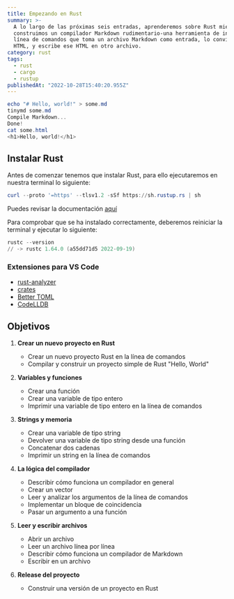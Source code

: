 ```yaml
---
title: Empezando en Rust
summary: >-
  A lo largo de las próximas seis entradas, aprenderemos sobre Rust mientras
  construimos un compilador Markdown rudimentario-una herramienta de interfaz de
  línea de comandos que toma un archivo Markdown como entrada, lo convierte en
  HTML, y escribe ese HTML en otro archivo.
category: rust
tags:
  - rust
  - cargo
  - rustup
publishedAt: "2022-10-28T15:40:20.955Z"
---
```



<ArticleData />

```powershell
echo "# Hello, world!" > some.md
tinymd some.md
Compile Markdown...
Done!
cat some.html
<h1>Hello, world!</h1>
```

## Instalar Rust

Antes de comenzar tenemos que instalar Rust, para ello ejecutaremos en nuestra terminal lo siguiente:

```powershell
curl --proto '=https' --tlsv1.2 -sSf https://sh.rustup.rs | sh
```

Puedes revisar la documentación [aquí](https://rustup.rs/)

Para comprobar que se ha instalado correctamente, deberemos reiniciar la terminal y ejecutar lo siguiente:

```powershell copy
rustc --version
// -> rustc 1.64.0 (a55dd71d5 2022-09-19)
```

### Extensiones para VS Code

- [rust-analyzer](https://marketplace.visualstudio.com/items?itemName=rust-lang.rust-analyzer)
- [crates](https://marketplace.visualstudio.com/items?itemName=serayuzgur.crates)
- [Better TOML](https://marketplace.visualstudio.com/items?itemName=bungcip.better-toml)
- [CodeLLDB](https://marketplace.visualstudio.com/items?itemName=vadimcn.vscode-lldb)

## Objetivos

1. **Crear un nuevo proyecto en Rust**

   - Crear un nuevo proyecto Rust en la línea de comandos
   - Compilar y construir un proyecto simple de Rust "Hello, World"

2. **Variables y funciones**

   - Crear una función
   - Crear una variable de tipo entero
   - Imprimir una variable de tipo entero en la línea de comandos

3. **Strings y memoria**

   - Crear una variable de tipo string
   - Devolver una variable de tipo string desde una función
   - Concatenar dos cadenas
   - Imprimir un string en la línea de comandos

4. **La lógica del compilador**

   - Describir cómo funciona un compilador en general
   - Crear un vector
   - Leer y analizar los argumentos de la línea de comandos
   - Implementar un bloque de coincidencia
   - Pasar un argumento a una función

5. **Leer y escribir archivos**

   - Abrir un archivo
   - Leer un archivo línea por línea
   - Describir cómo funciona un compilador de Markdown
   - Escribir en un archivo

6. **Release del proyecto**
   - Construir una versión de un proyecto en Rust
